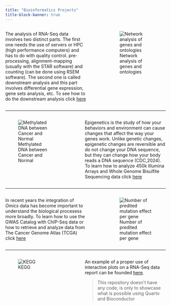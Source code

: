 ```yaml
---
title: "Bioinformatics Projects"
title-block-banner: true
---
```


:::: columns 

:::{.column width="55%"}
The analysis of RNA-Seq data involves two distinct parts. The first one needs the use of servers or HPC (high performance computers) and has to do with quality control. pre-processing, alignment-mapping (usually with the STAR software) and counting (can be done using RSEM software). The second one is called downstream analysis and this part involves differential gene expression, gene sets analysis, etc. To see how to do the downstream analysis click [here](https://pipaber.github.io/RNA-Seq/){target=_blank} 
:::

:::{.column width="5%"}
:::

:::{.column width="40%"}
![Network analysis of genes and ontologies](https://pipaber.github.io/RNA-Seq/index_files/figure-html/unnamed-chunk-22-5.png)
:::

::::

---

:::: columns

:::{.column width="40%"}
![Methylated DNA between Cancer and Normal](https://pipaber.github.io/Epigenomics/index_files/figure-html/notebooks-Methylation_analysis-fig-meth-output-1.png)
:::

:::{.column width="5%"}
:::

:::{.column width="55%"}
Epigenetics is the study of how your behaviors and environment can cause changes that affect the way your genes work. Unlike genetic changes, epigenetic changes are reversible and do not change your DNA sequence, but they can change how your body reads a DNA sequence (CDC,2024). To learn how to analyze 450k Illumina Arrays and Whole Genome Bisulfite Sequencing data click [here](https://pipaber.github.io/Epigenomics/){target=_blank}
:::

::::

---

:::: columns 

:::{.column width="55%"}
In recent years the integration of *Omics* data has become important to understand the biological procesess more broadly.
To learn how to use the GWAS Catalog with ChIP-Seq data or how to retrieve and analyze data from The Cancer Genome Atlas (TCGA) click [here](https://pipaber.github.io/Multi-omics/){target=_blank}
:::

:::{.column width="5%"}
:::

:::{.column width="40%"}
![Number of predited mutation effect per gene](https://pipaber.github.io/Multi-omics/notebooks/images/samples_with_mut.jpeg)
:::

::::

---

:::: columns

:::{.column width="40%"}
![KEGG](https://www.genome.jp/Fig/kegg128.gif)
:::

:::{.column width="5%"}
:::

:::{.column width="55%"}
An example of a proper use of interactive plots on a RNA-Seq data report can be founded [here](https://github.com/pipaber/Omics-Portfolio){target=_blank}. 

> This repository doesn't have any code, is only to showcase what is possible using Quarto and Bioconductor
:::

::::
